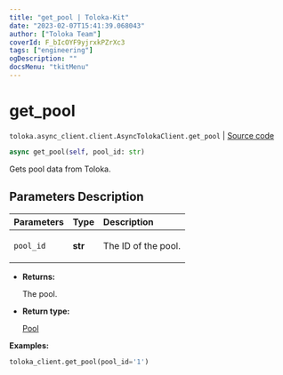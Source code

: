 ```yaml
---
title: "get_pool | Toloka-Kit"
date: "2023-02-07T15:41:39.068043"
author: ["Toloka Team"]
coverId: F_bIcOYF9yjrxkPZrXc3
tags: ["engineering"]
ogDescription: ""
docsMenu: "tkitMenu"
---
```


# get_pool
`toloka.async_client.client.AsyncTolokaClient.get_pool` | [Source code](https://github.com/Toloka/toloka-kit/blob/v1.1.3/src/async_client/client.py#L0)

```python
async get_pool(self, pool_id: str)
```

Gets pool data from Toloka.

## Parameters Description

| Parameters | Type | Description |
| :----------| :----| :-----------|
`pool_id`|**str**|<p>The ID of the pool.</p>

* **Returns:**

  The pool.

* **Return type:**

  [Pool](/docs-new/toloka-kit/reference/toloka.client.pool.Pool)

**Examples:**

```python
toloka_client.get_pool(pool_id='1')
```
